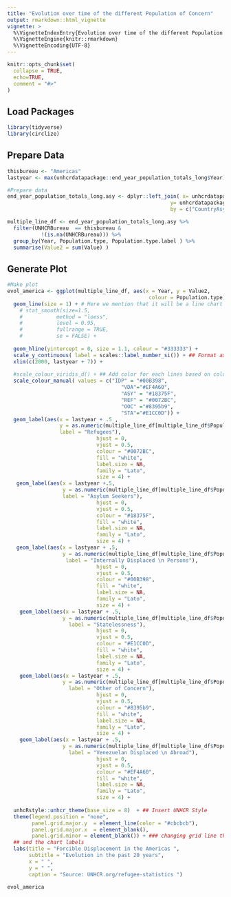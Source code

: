 ```yaml
---
title: "Evolution over time of the different Population of Concern"
output: rmarkdown::html_vignette
vignette: >
  %\VignetteIndexEntry{Evolution over time of the different Population of Concern}
  %\VignetteEngine{knitr::rmarkdown}
  %\VignetteEncoding{UTF-8}
---
```





```r
knitr::opts_chunk$set(
  collapse = TRUE,
  echo=TRUE,
  comment = "#>"
)
```


## Load Packages

```r
library(tidyverse)
library(circlize)
```

## Prepare Data

```r

thisbureau <- "Americas"
lastyear <- max(unhcrdatapackage::end_year_population_totals_long$Year) 

#Prepare data
end_year_population_totals_long.asy <- dplyr::left_join( x= unhcrdatapackage::end_year_population_totals_long, 
                                                     y= unhcrdatapackage::reference, 
                                                     by = c("CountryAsylumCode" = "iso_3"))

multiple_line_df <- end_year_population_totals_long.asy %>%
  filter(UNHCRBureau  == thisbureau &
           !(is.na(UNHCRBureau))) %>%
  group_by(Year, Population.type, Population.type.label ) %>%
  summarise(Value2 = sum(Value) ) 

``` 

## Generate Plot

```r

#Make plot
evol_america <- ggplot(multiple_line_df, aes(x = Year, y = Value2, 
                                              colour = Population.type)) + # Adding reference to color
  geom_line(size = 1) + # Here we mention that it will be a line chart
    # stat_smooth(size=1.5, 
    #           method = "loess", 
    #           level = 0.95, 
    #           fullrange = TRUE, 
    #           se = FALSE) + 
  
  geom_hline(yintercept = 0, size = 1.1, colour = "#333333") +
  scale_y_continuous( label = scales::label_number_si()) + ## Format axis number
  xlim(c(2000, lastyear + 7)) +
  
  #scale_colour_viridis_d() + ## Add color for each lines based on color-blind friendly palette
  scale_colour_manual( values = c("IDP" = "#00B398",
                                     "VDA"="#EF4A60",
                                     "ASY" = "#18375F",
                                     "REF" = "#0072BC",
                                     "OOC" ="#8395b9",
                                     "STA"="#E1CC0D")) +
  geom_label(aes(x = lastyear + .5 ,
                 y = as.numeric(multiple_line_df[multiple_line_df$Population.type == "REF" & multiple_line_df$Year == lastyear , c("Value2")]),
                 label = "Refugees"),
                             hjust = 0,
                             vjust = 0.5,
                             colour = "#0072BC",
                             fill = "white",
                             label.size = NA,
                             family = "Lato",
                             size = 4) +
   geom_label(aes(x = lastyear +.5,
                  y = as.numeric(multiple_line_df[multiple_line_df$Population.type == "ASY" & multiple_line_df$Year == lastyear , c("Value2")]),
                  label = "Asylum Seekers"),
                             hjust = 0,
                             vjust = 0.5,
                             colour = "#18375F",
                             fill = "white",
                             label.size = NA,
                             family = "Lato",
                             size = 4) +
   geom_label(aes(x = lastyear + .5,
                  y = as.numeric(multiple_line_df[multiple_line_df$Population.type == "IDP" & multiple_line_df$Year == lastyear , c("Value2")]),
                   label = "Internally Displaced \n Persons"),
                             hjust = 0,
                             vjust = 0.5,
                             colour = "#00B398",
                             fill = "white",
                             label.size = NA,
                             family = "Lato",
                             size = 4) +
    geom_label(aes(x = lastyear + .5,
                  y = as.numeric(multiple_line_df[multiple_line_df$Population.type == "STA" & multiple_line_df$Year == lastyear , c("Value2")]),
                    label = "Statelessness"),
                             hjust = 0,
                             vjust = 0.5,
                             colour = "#E1CC0D",
                             fill = "white",
                             label.size = NA,
                             family = "Lato",
                             size = 4) +
    geom_label(aes(x = lastyear + .5,
                  y = as.numeric(multiple_line_df[multiple_line_df$Population.type == "OOC" & multiple_line_df$Year == lastyear , c("Value2")]),
                    label = "Other of Concern"),
                             hjust = 0,
                             vjust = 0.5,
                             colour = "#8395b9",
                             fill = "white",
                             label.size = NA,
                             family = "Lato",
                             size = 4) +
    geom_label(aes(x = lastyear + .5,
                  y = as.numeric(multiple_line_df[multiple_line_df$Population.type == "VDA" & multiple_line_df$Year == lastyear , c("Value2")]),
                    label = "Venezuelan Displaced \n Abroad"),
                             hjust = 0,
                             vjust = 0.5,
                             colour = "#EF4A60",
                             fill = "white",
                             label.size = NA,
                             family = "Lato",
                             size = 4) +
  
  unhcRstyle::unhcr_theme(base_size = 8)  + ## Insert UNHCR Style
  theme(legend.position = "none",
        panel.grid.major.y  = element_line(color = "#cbcbcb"), 
        panel.grid.major.x  = element_blank(), 
        panel.grid.minor = element_blank()) + ### changing grid line that should appear
  ## and the chart labels
  labs(title = "Forcible Displacement in the Americas ",
       subtitle = "Evolution in the past 20 years",
       x = " ",
       y = " ",
       caption = "Source: UNHCR.org/refugee-statistics ")

evol_america


```